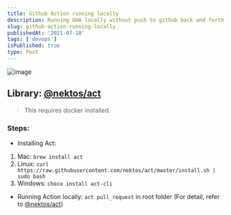 ```yaml
---
title: Github Action running locally
description: Running GHA locally without push to github back and forth.
slug: github-action-running-locally
publishedAt: '2021-07-18'
tags: ['devops']
isPublished: true
type: Post
---
```


![image](https://user-images.githubusercontent.com/46575401/110178800-d4f34080-7dbb-11eb-965a-cd96093e4f82.png)

## Library: [@nektos/act](https://github.com/nektos/act)

> This requires docker installed.

### Steps:

- Installing Act:

1. Mac: `brew install act`
1. Linux: `curl https://raw.githubusercontent.com/nektos/act/master/install.sh | sudo bash`
1. Windows: `choco install act-cli`

- Running Action locally: `act pull_request` in root folder (For detail, refer to [@nektos/act](https://github.com/nektos/act))
